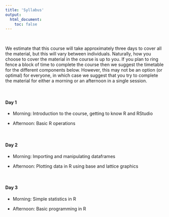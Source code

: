 ```yaml
---
title: 'Syllabus'
output: 
  html_document:
    toc: false
---
```


\  

We estimate that this course will take approximately three days to cover all the material, but this will vary between individuals. Naturally, how you choose to cover the material in the course is up to you. If you plan to ring fence a block of time to complete the course then we suggest the timetable for the different components below. However, this may not be an option (or optimal) for everyone, in which case we suggest that you try to complete the material for either a morning or an afternoon in a single session. 

\  

#### Day 1

  - Morning: Introduction to the course, getting to know R and RStudio

  - Afternoon: Basic R operations

\  

#### Day 2

  - Morning: Importing and manipulating dataframes

  - Afternoon: Plotting data in R using base and lattice graphics

\  

#### Day 3

  - Morning: Simple statistics in R

  - Afternoon: Basic programming in R 